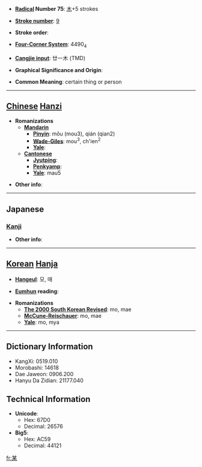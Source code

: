 * '''[[Wiktionary:Chinese radical index| Radical]] Number 75''': [[Wiktionary:Chinese radical index 木|木]]+5 strokes

* '''[[Wiktionary:Chinese total strokes index|Stroke number]]''': [[Wiktionary:Chinese total strokes index 9|9]]

* '''Stroke order''': 

* '''[[Wiktionary:Chinese four corner index|Four-Corner System]]''': 4490<sub>4</sub>

* '''[[Wiktionary:Chinese Cangjie index|Cangjie input]]''': 廿一木 (TMD)

* '''Graphical Significance and Origin''': 

* '''Common Meaning''': certain thing or person

----

== [[Chinese]] [[Hanzi]] ==

* '''Romanizations'''
** '''[[Mandarin]]'''
*** '''[[Pinyin]]''': mǒu (mou3), qián (qian2)
*** '''[[Wade-Giles]]''': mou<sup>3</sup>, ch'ien<sup>2</sup>
*** '''[[Yale]]''': 
** '''[[Cantonese]]'''
*** '''[[Jyutping]]''':
*** '''[[Penkyamp]]''': 
*** '''[[Yale]]''': mau5

* '''Other info''': 

----

==Japanese==
===[[Kanji]]===
{{kanji|on readings=[[ぼう]] (bō), [[ばい]] (bai)|kun readings=[[それがし]] (soregashi)}}

* '''Other info''':  

----

== [[Korean]] [[Hanja]] ==

* '''[[Hangeul]]''': 모, 매

* '''[[Eumhun]] reading''': 

* '''Romanizations'''
** '''[[The 2000 South Korean Revised Romanization|The 2000 South Korean Revised]]''': mo, mae
** '''[[McCune-Reischauer]]''': mo, mae
** '''[[Yale]]''': mo, mya

----

== Dictionary Information ==

* KangXi: 0519.010
* Morobashi: 14618
* Dae Jaweon: 0906.200
* Hanyu Da Zidian: 21177.040

== Technical Information ==

* '''Unicode''':
** Hex: 67D0
** Decimal: 26576
* '''Big5''':
** Hex: AC59
** Decimal: 44121

[[fr:某]]